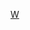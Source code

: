 {{Navbox
| name       = 华纳音乐
| state      = autocollapse
| title      = [[華納音樂集團]]
| listclass  = hlist

| group1     = 管理人员
| list1      = 
* {{Link-en|斯蒂芬·库珀|Stephen Cooper (businessman)}}
* {{Link-en|迈克·卡伦|Mike Caren}}
* {{Link-en|雅克·霍尔兹曼|Jac Holzman}}
* {{Link-en|约翰·雅尼克|John Janick}}
* {{Link-en|克雷格·卡尔曼|Craig Kallman}}
* {{Link-en|西蒙·斯汀|Seymour Stein}}

| group2     = 音乐厂牌
| list2      = {{Navbox subgroup
  | group1     = {{Link-en|大西洋唱片集团|Atlantic Records Group}}
  | list1      = 
* {{Link-en|庇护所唱片|Asylum Records}}
* '''[[大西洋唱片]]'''
* {{Link-en|大西洋唱片集团|Atlantic Records Group|英国大西洋唱片}}
* {{Link-en|重击唱片|Bang Records}}
* {{Link-en|大节拍唱片|Big Beat Records (American record label)}}
* {{Link-en|奶黄唱片|Custard Records}}
* {{Link-en|拉萨尔唱片|LaSalle Records}}
* {{Link-en|梅巴赫音乐集团|Maybach Music Group}}
* {{Link-en|Owsla|Owsla}}
* {{Link-en|首要唱片|UpFront Records}}
  | group2     = {{Link-en|非主流发行联盟|Alternative Distribution Alliance}}
  | list2      = 
* {{Link-en|罗盘唱片|Compass Records}}
* {{Link-en|无绳唱片|Cordless Recordings}}
* {{Link-en|东西唱片|East West Records}}
* {{Link-en|大宪章唱片|Magna Carta Records}}
* {{Link-en|里克迪斯科|Rykodisc}}
* [[Sub Pop|地下流行]]
* {{Link-en|水塔音乐|WaterTower Music}}
  | group3     = [[厄勒克特拉唱片|厄勒克特拉音乐集团]]
  | list3      = 
* '''[[厄勒克特拉唱片]]'''
* [[拉麵工坊]]
* {{Link-en|低地声音|Low Country Sound}}
* {{Link-en|走鹃唱片|Roadrunner Records}}
  | group4     = {{Link-en|犀牛娱乐|Rhino Entertainment}}
  | list4      = 
* {{Link-en|阿特科唱片|Atco Records}}
* {{Link-en|德尔菲唱片|Del-Fi Records}}
* {{Link-en|巨人唱片|Giant Records (Warner)}}
* {{Link-en|犀牛娱乐|Rhino Entertainment|'''犀牛唱片'''}}
  | group5     = [[斯宾尼唱片|斯宾尼唱片集团]]
  | list5      = 
* {{Link-en|斯宾尼深度|Spinnin' Deep}}
* '''[[斯宾尼唱片]]'''
* [[斯宾尼唱片|斯宾尼子品牌]]
  | group6     = [[华纳唱片|华纳唱片集团]]
  | list6      = 
* {{Link-en|节庆唱片|Festival Records|节庆蘑菇唱片}}
* {{Link-en|四叶草音乐|Clover Music}}
* {{Link-en|FFRR唱片|FFRR Records}}
* {{Link-en|氦3 (音乐厂牌)|Helium 3 (record label)|氦3}}
* {{Link-en|金工车间唱片|Machine Shop Recordings}}
* {{Link-en|绝品唱片|Nonesuch Records}}
* {{Link-en|OVO声音|OVO Sound}}
* [[帕洛风唱片公司]]
* {{Link-en|重复唱片|Reprise Records}}
* [[Sire唱片|种马唱片]]
* {{Link-en|本土唱片|Stateside Records}}
* [[華納音樂集團|奇异传播]]
* [[華納音樂集團|马洛电影华纳传播]]
* [[華納音樂集團|施特兰茨世界娱乐]]
* '''[[华纳唱片]]'''
  | group7     = 纳什维尔华纳音乐集团
  | list7      = 
* [[大西洋唱片|纳什维尔大西洋唱片]]
* {{Link-en|热情唱片|Fervent Records}}
* {{Link-en|重复唱片|Reprise Records|纳什维尔重复唱片}}
* [[华纳唱片|纳什维尔华纳唱片]]
  | group8     = 艺术音乐集团
  | list8      = 
* {{Link-en|埃拉托唱片|Erato Records}}
* {{Link-en|芝麻街音乐|Music of Sesame Street}}
* {{Link-en|Sh-K-Boom唱片|Sh-K-Boom Records}}
* {{Link-en|泰尔德克|Teldec}}
* '''{{Link-en|华纳经典|Warner Classics}}'''
  }}

| group3     = 发行公司
| list3      = 
* {{Link-en|非主流发行联盟|Alternative Distribution Alliance}}
* {{Link-en|华纳音乐观|Warner Music Vision}}
* [[華納音樂集團|WEA国际]]
** {{Link-en|大洋洲华纳音乐|Warner Music Australasia}}
** {{Link-en|加拿大华纳音乐|Warner Music Canada}}
** {{Link-en|拉丁华纳音乐|Warner Music Latina}}
** {{Link-en|波兰华纳音乐|Warner Music Poland}}
** {{Link-en|瑞典华纳音乐|Warner Music Sweden}}
** [[华纳音乐中国]]
** [[華納音樂 (台灣)]]
** [[香港華納唱片]]
** [[日本華納音樂]]
* {{Link-en|X5音乐集团|X5 Music Group}}

| group4     = 出版授权
| list4      = 
* {{Link-en|EMP文化衍生品|EMP Merchandising}}
* {{Link-en|华纳查普尔音乐|Warner Chappell Music}}
** {{Link-en|华纳查普尔音乐诉全屏集团|Warner/Chappell Music Inc. v. Fullscreen Inc.}}
* {{Link-en|华纳战略市场|Warner Strategic Marketing}}

| group5     = 数字媒体
| list5      = 
* {{Link-en|Songkick|Songkick}}
* {{Link-en|Uproxx|Uproxx}}
** {{Link-en|Dime杂志|Dime Magazine|Dime}}
* [[Vevo]]

| group6     = 电影原声
| list6      = 
* 《{{Link-en|浮士德：爱的魔鬼|Faust: Love of the Damned}}》（2000年－2001年）
* 《[[生化危機之變種生還者|生化危机]]》（2002年）
* 《{{Link-en|佛莱迪大战杰森原声带|Freddy vs. Jason (soundtrack)|佛莱迪大战杰森}}》（2003年）
* 《[[惡靈古堡2：啟示錄|生化危机2：启示录]]》（2004年）

| below      = 注：加粗的音乐厂牌为该唱片公司旗下的旗舰厂牌

}}<noinclude>[[Category:華納音樂集團| ]]
[[Category:音樂導航模板|W]]</noinclude>